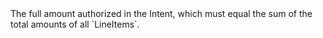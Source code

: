 <ResponseField name="Amount" type="integer">
The full amount authorized in the Intent, which must equal the sum of the total amounts of all `LineItems`.
</ResponseField>